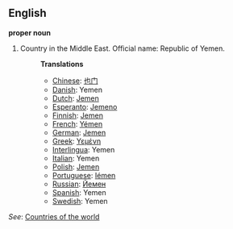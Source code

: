 ==English==

'''proper noun'''

# Country in the Middle East. Official name: Republic of Yemen.
#:'''Translations'''
#:*[[Chinese]]: [[也门]]
#:*[[Danish]]: Yemen
#:*[[Dutch]]: [[Jemen]]
#:*[[Esperanto]]: [[Jemeno]]
#:*[[Finnish]]: [[Jemen]]
#:*[[French]]: [[Yémen]]
#:*[[German]]: [[Jemen]]
#:*[[Greek]]: [[Υεμένη]]
#:*[[Interlingua]]: Yemen
#:*[[Italian]]: Yemen
#:*[[Polish]]: [[Jemen]]
#:*[[Portuguese]]: [[Iémen]]
#:*[[Russian]]: [[Йемен]]
#:*[[Spanish]]: Yemen
#:*[[Swedish]]: Yemen

''See'': [[Countries of the world]]